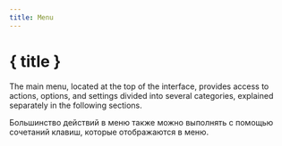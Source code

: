 ```yaml
---
title: Menu
---
```


<script lang="ts">
</script>

# { title }

The main menu, located at the top of the interface, provides access to actions, options, and settings divided into several categories, explained separately in the following sections.

<DocsNote>

Большинство действий в меню также можно выполнять с помощью сочетаний клавиш, которые отображаются в меню.

</DocsNote>
